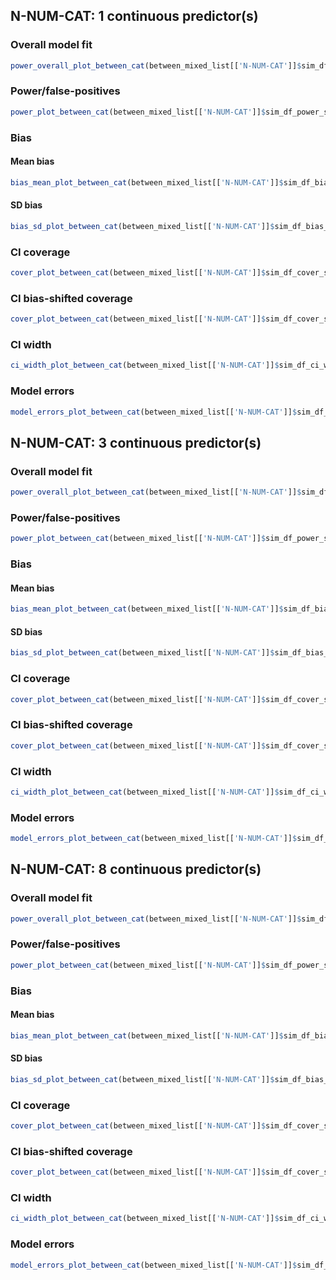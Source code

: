 ## N-NUM-CAT: 1 continuous predictor(s)

### Overall model fit

```r
power_overall_plot_between_cat(between_mixed_list[['N-NUM-CAT']]$sim_df_overall_sum |> dplyr::filter(n_cont_preds ==1))
```



### Power/false-positives

```r
power_plot_between_cat(between_mixed_list[['N-NUM-CAT']]$sim_df_power_sum |> dplyr::filter(n_cont_preds ==1))
```



### Bias 

#### Mean bias 

```r
bias_mean_plot_between_cat(between_mixed_list[['N-NUM-CAT']]$sim_df_bias_sum |> dplyr::filter(n_cont_preds ==1))
```



#### SD bias 

```r
bias_sd_plot_between_cat(between_mixed_list[['N-NUM-CAT']]$sim_df_bias_sum |> dplyr::filter(n_cont_preds ==1))
```



### CI coverage

```r
cover_plot_between_cat(between_mixed_list[['N-NUM-CAT']]$sim_df_cover_sum |> dplyr::filter(n_cont_preds ==1))
```



### CI bias-shifted coverage

```r
cover_plot_between_cat(between_mixed_list[['N-NUM-CAT']]$sim_df_cover_shift_sum |> dplyr::filter(n_cont_preds ==1))
```



### CI width

```r
ci_width_plot_between_cat(between_mixed_list[['N-NUM-CAT']]$sim_df_ci_width_sum |> dplyr::filter(n_cont_preds ==1))
```



### Model errors

```r
model_errors_plot_between_cat(between_mixed_list[['N-NUM-CAT']]$sim_df_model_errors_sum |> dplyr::filter(n_cont_preds ==1))
```




## N-NUM-CAT: 3 continuous predictor(s)

### Overall model fit

```r
power_overall_plot_between_cat(between_mixed_list[['N-NUM-CAT']]$sim_df_overall_sum |> dplyr::filter(n_cont_preds ==3))
```



### Power/false-positives

```r
power_plot_between_cat(between_mixed_list[['N-NUM-CAT']]$sim_df_power_sum |> dplyr::filter(n_cont_preds ==3))
```



### Bias 

#### Mean bias 

```r
bias_mean_plot_between_cat(between_mixed_list[['N-NUM-CAT']]$sim_df_bias_sum |> dplyr::filter(n_cont_preds ==3))
```



#### SD bias 

```r
bias_sd_plot_between_cat(between_mixed_list[['N-NUM-CAT']]$sim_df_bias_sum |> dplyr::filter(n_cont_preds ==3))
```



### CI coverage

```r
cover_plot_between_cat(between_mixed_list[['N-NUM-CAT']]$sim_df_cover_sum |> dplyr::filter(n_cont_preds ==3))
```



### CI bias-shifted coverage

```r
cover_plot_between_cat(between_mixed_list[['N-NUM-CAT']]$sim_df_cover_shift_sum |> dplyr::filter(n_cont_preds ==3))
```



### CI width

```r
ci_width_plot_between_cat(between_mixed_list[['N-NUM-CAT']]$sim_df_ci_width_sum |> dplyr::filter(n_cont_preds ==3))
```



### Model errors

```r
model_errors_plot_between_cat(between_mixed_list[['N-NUM-CAT']]$sim_df_model_errors_sum |> dplyr::filter(n_cont_preds ==3))
```




## N-NUM-CAT: 8 continuous predictor(s)

### Overall model fit

```r
power_overall_plot_between_cat(between_mixed_list[['N-NUM-CAT']]$sim_df_overall_sum |> dplyr::filter(n_cont_preds ==8))
```



### Power/false-positives

```r
power_plot_between_cat(between_mixed_list[['N-NUM-CAT']]$sim_df_power_sum |> dplyr::filter(n_cont_preds ==8))
```



### Bias 

#### Mean bias 

```r
bias_mean_plot_between_cat(between_mixed_list[['N-NUM-CAT']]$sim_df_bias_sum |> dplyr::filter(n_cont_preds ==8))
```



#### SD bias 

```r
bias_sd_plot_between_cat(between_mixed_list[['N-NUM-CAT']]$sim_df_bias_sum |> dplyr::filter(n_cont_preds ==8))
```



### CI coverage

```r
cover_plot_between_cat(between_mixed_list[['N-NUM-CAT']]$sim_df_cover_sum |> dplyr::filter(n_cont_preds ==8))
```



### CI bias-shifted coverage

```r
cover_plot_between_cat(between_mixed_list[['N-NUM-CAT']]$sim_df_cover_shift_sum |> dplyr::filter(n_cont_preds ==8))
```



### CI width

```r
ci_width_plot_between_cat(between_mixed_list[['N-NUM-CAT']]$sim_df_ci_width_sum |> dplyr::filter(n_cont_preds ==8))
```



### Model errors

```r
model_errors_plot_between_cat(between_mixed_list[['N-NUM-CAT']]$sim_df_model_errors_sum |> dplyr::filter(n_cont_preds ==8))
```




